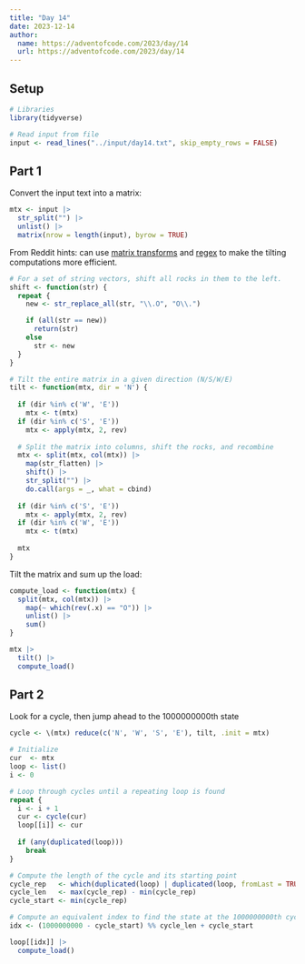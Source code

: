 ```yaml
---
title: "Day 14"
date: 2023-12-14
author:
  name: https://adventofcode.com/2023/day/14
  url: https://adventofcode.com/2023/day/14
---
```


## Setup

```r

# Libraries
library(tidyverse)

# Read input from file
input <- read_lines("../input/day14.txt", skip_empty_rows = FALSE)

```

## Part 1

Convert the input text into a matrix:

```r

mtx <- input |> 
  str_split("") |> 
  unlist() |> 
  matrix(nrow = length(input), byrow = TRUE)

```

From Reddit hints: can use [matrix transforms](https://www.reddit.com/r/adventofcode/comments/18i0xtn/comment/kdabenl/?utm_source=share&utm_medium=web3x&utm_name=web3xcss&utm_term=1&utm_content=share_button) and [regex](https://www.reddit.com/r/adventofcode/comments/18i0xtn/comment/kdact5r/?utm_source=share&utm_medium=web3x&utm_name=web3xcss&utm_term=1&utm_content=share_button) to make the tilting computations more efficient.

```r

# For a set of string vectors, shift all rocks in them to the left. 
shift <- function(str) {
  repeat {
    new <- str_replace_all(str, "\\.O", "O\\.")

    if (all(str == new))
      return(str)
    else
      str <- new
  }
}

# Tilt the entire matrix in a given direction (N/S/W/E)
tilt <- function(mtx, dir = 'N') {
  
  if (dir %in% c('W', 'E'))
    mtx <- t(mtx)
  if (dir %in% c('S', 'E'))
    mtx <- apply(mtx, 2, rev)
  
  # Split the matrix into columns, shift the rocks, and recombine
  mtx <- split(mtx, col(mtx)) |> 
    map(str_flatten) |> 
    shift() |> 
    str_split("") |> 
    do.call(args = _, what = cbind)
  
  if (dir %in% c('S', 'E'))
    mtx <- apply(mtx, 2, rev)
  if (dir %in% c('W', 'E'))
    mtx <- t(mtx)
  
  mtx
}

```

Tilt the matrix and sum up the load:

```r

compute_load <- function(mtx) {
  split(mtx, col(mtx)) |> 
    map(~ which(rev(.x) == "O")) |> 
    unlist() |> 
    sum()
}

mtx |> 
  tilt() |> 
  compute_load()

```

## Part 2

Look for a cycle, then jump ahead to the 1000000000th state

```r

cycle <- \(mtx) reduce(c('N', 'W', 'S', 'E'), tilt, .init = mtx)

# Initialize
cur  <- mtx
loop <- list()
i <- 0

# Loop through cycles until a repeating loop is found
repeat {
  i <- i + 1
  cur <- cycle(cur)
  loop[[i]] <- cur
  
  if (any(duplicated(loop)))
    break
}

# Compute the length of the cycle and its starting point
cycle_rep   <- which(duplicated(loop) | duplicated(loop, fromLast = TRUE))
cycle_len   <- max(cycle_rep) - min(cycle_rep)
cycle_start <- min(cycle_rep)

# Compute an equivalent index to find the state at the 1000000000th cycle
idx <- (1000000000 - cycle_start) %% cycle_len + cycle_start

loop[[idx]] |> 
  compute_load()

```
